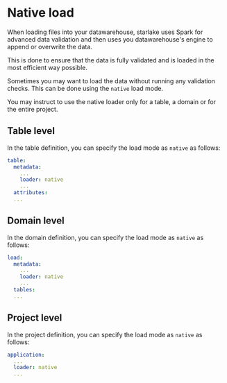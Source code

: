 # Native load

When loading files into your datawarehouse, starlake uses Spark for advanced data validation and
then uses you datawarehouse's engine to append or overwrite the data.

This is done to ensure that the data is fully validated and  is loaded in the most efficient way possible.

Sometimes you may want to load the data without running any validation checks. This can be done using the `native` load mode.

You may instruct to use the native loader only for a table, a domain or for the entire project.

## Table level

In the table definition, you can specify the load mode as `native` as follows:

```yaml title="metadata/load/<domain>/<table>.sl.yml"
table:
  metadata:
    ...
    loader: native
    ...
  attributes:
  ...
```

## Domain level

In the domain definition, you can specify the load mode as `native` as follows:

```yaml title="metadata/load/<domain>/_config.sl.yml"
load:
  metadata:
    ...
    loader: native
    ...
  tables:
  ...
```

## Project level

In the project definition, you can specify the load mode as `native` as follows:

```yaml title="metadata/load/application.sl.yml"
application:
  ...
  loader: native
  ...
```

